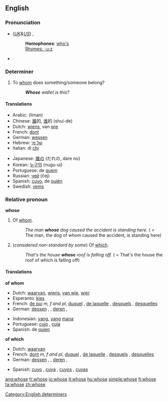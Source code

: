 ==English==

{{rank|woman|want|home|234|whose|words|given|hands}}

===Pronunciation===
*(''[[Received Pronunciation|UK]]&[[General American|US]]'') {{IPA|/huːz/}}, {{SAMPA|/hu:z/}}
*:'''Homophones''': [[who's]]
*:[[Rhymes:English:-uːz|Rhymes: -uːz]]
*{{audio|en-us-whose.ogg|Audio (US)}}

===Determiner===
#To [[whom]] does something/someone belong?
#: '''''Whose''' wallet is this?''

====Translations====

{{top}}
*Arabic: {{ARchar|[[لمن]]}} (líman)
*Chinese: [[誰]]的, [[谁]]的 (shuí-de)
*Dutch: [[wiens]], van [[wie]]
*French: [[dont]]
*German: [[wessen]]
*Hebrew: [[של מי]]
*Italian: di [[chi]]
{{mid}}
*Japanese: [[誰]]の (だれの, dare no)
*Korean: [[누구의]] (nugu-ui)
*Portuguese: de [[quem]]
*Russian: [[чей]] (čej)
*Spanish: [[cuyo]], de [[quién]]
*Swedish: [[vems]]
{{bottom}}

===Relative pronoun===
'''whose'''

#Of [[whom]].
#:''The man '''whose''' dog caused the accident is standing here.'' ( = The man, the dog of whom caused the accident, is standing here)
#(''considered non-standard by some'') Of [[which]].
#:''That's the house '''whose''' roof is falling off.'' ( = That's the house the roof of which is falling off)

====Translations====
'''of whom'''
{{top}}
*Dutch: [[waarvan]], [[wiens]], [[van wie]], [[wier]]
*Esperanto: [[kies]]
*French: [[de qui]] ''m, f and pl'', [[duquel]] {{m}}, [[de laquelle]] {{f}}, [[desquels]] {{p}}, [[desquelles]] {{fpl}}
*German: [[dessen]] {{m}}, {{n}}, [[deren]] {{f}}, {{p}}
{{mid}}
*Indonesian: [[yang]], [[yang]] [[mana]]
*Portuguese: [[cujo]] {{m}}, [[cuja]] {{f}}
*Spanish: de [[quien]]
{{bottom}}

'''of which'''
{{top}}
*Dutch: [[waarvan]]
*French: [[dont]] ''m, f and pl'', [[duquel]] {{m}}, [[de laquelle]] {{f}}, [[desquels]] {{p}}, [[desquelles]] {{fpl}}
*German: [[dessen]] {{m}}, {{n}}, [[deren]] {{f}}, {{p}}
{{mid}}
*Spanish: [[cuyo]] {{m}}, [[cuya]] {{f}}, [[cuyos]] {{pl}}, [[cuyas]] {{fpl}}
{{bottom}}

[[Category:English determiners]]

[[ang:whose]]
[[fr:whose]]
[[io:whose]]
[[it:whose]]
[[hu:whose]]
[[simple:whose]]
[[fi:whose]]
[[ta:whose]]
[[zh:whose]]